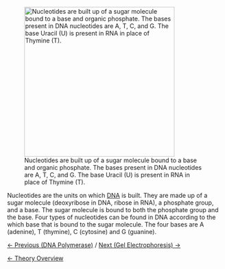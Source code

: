 [[File:NucleotidesNew.jpeg|frame|right|x350px|Nucleotides are built up of a sugar molecule bound to a base and organic phosphate. The bases present in DNA nucleotides are A, T, C, and G. The base Uracil (U) is present in RNA in place of Thymine (T).]]

Nucleotides are the units on which [[DNA]] is built. They are made up of a sugar molecule (deoxyribose in DNA, ribose in RNA), a phosphate group, and a base. The sugar molecule is bound to both the phosphate group and the base. Four types of nucleotides can be found in DNA according to the which base that is bound to the sugar molecule. The four bases are A (adenine), T (thymine), C (cytosine) and G (guanine).


[[DNA Polymerase|&larr; Previous (DNA Polymerase)]] / [[Gel Electrophoresis|Next (Gel Electrophoresis) &rarr;]]

[[CSI Case|&larr; Theory Overview]]